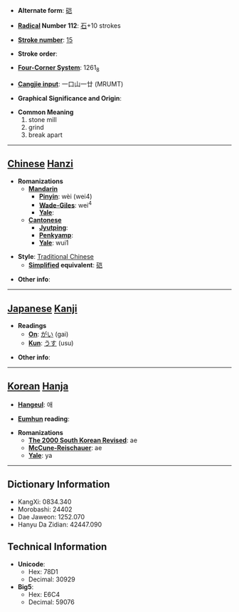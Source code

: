 * '''Alternate form''': [[硙]]

* '''[[Wiktionary:Chinese radical index| Radical]] Number 112''': [[Wiktionary:Chinese radical index 石|石]]+10 strokes

* '''[[Wiktionary:Chinese total strokes index|Stroke number]]''': [[Wiktionary:Chinese total strokes index 15|15]]

* '''Stroke order''': 

* '''[[Wiktionary:Chinese four corner index|Four-Corner System]]''': 1261<sub>8</sub>

* '''[[Wiktionary:Chinese Cangjie index|Cangjie input]]''': 一口山一廿 (MRUMT)

* '''Graphical Significance and Origin''': 

* '''Common Meaning'''
*#stone mill
*# grind
*# break apart


----

== [[Chinese]] [[Hanzi]] ==

* '''Romanizations'''
** '''[[Mandarin]]'''
*** '''[[Pinyin]]''': wèi (wei4)
*** '''[[Wade-Giles]]''': wei<sup>4</sup>
*** '''[[Yale]]''': 
** '''[[Cantonese]]'''
*** '''[[Jyutping]]''':
*** '''[[Penkyamp]]''': 
*** '''[[Yale]]''': wui1

* '''Style''': [[Traditional Chinese]] 
** '''[[Simplified Chinese|Simplified]] equivalent''': [[硙]]

* '''Other info''': 

----

== [[Japanese]] [[Kanji]] ==

* '''Readings'''
** '''[[On]]''': [[がい]] (gai)
** '''[[Kun]]''': [[うす]] (usu)

* '''Other info''':  

----

== [[Korean]] [[Hanja]] ==

* '''[[Hangeul]]''': 애

* '''[[Eumhun]] reading''': 

* '''Romanizations'''
** '''[[The 2000 South Korean Revised Romanization|The 2000 South Korean Revised]]''': ae
** '''[[McCune-Reischauer]]''': ae
** '''[[Yale]]''': ya

----

== Dictionary Information ==

* KangXi: 0834.340
* Morobashi: 24402
* Dae Jaweon: 1252.070
* Hanyu Da Zidian: 42447.090

== Technical Information ==

* '''Unicode''':
** Hex: 78D1
** Decimal: 30929
* '''Big5''':
** Hex: E6C4
** Decimal: 59076